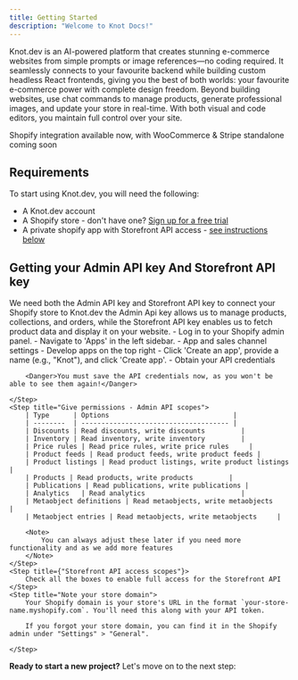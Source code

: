 ```yaml
---
title: Getting Started
description: "Welcome to Knot Docs!"
---
```


Knot.dev is an AI-powered platform that creates stunning e-commerce websites from simple prompts or image references—no coding required.
It seamlessly connects to your favourite backend while building custom headless React frontends,
giving you the best of both worlds: your favourite e-commerce power with complete design freedom.
Beyond building websites, use chat commands to manage products, generate professional images, and update your store in real-time.
With both visual and code editors, you maintain full control over your site.

<Note>Shopify integration available now, with WooCommerce & Stripe standalone coming soon</Note>

## Requirements

To start using Knot.dev, you will need the following:

- A Knot.dev account
- A Shopify store - don't have one? <a href="https://www.shopify.com/?ref=knotdev" target="_blank" rel="noopener noreferrer">Sign up for a free trial</a>
- A private shopify app with Storefront API access - <a href="#getting-your-api-key">see instructions below</a>

## Getting your Admin API key And Storefront API key

<Note>
    We need both the Admin API key and Storefront API key to connect your Shopify store to Knot.dev
    the Admin Api key allows us to manage products, collections, and orders,
    while the Storefront API key enables us to fetch product data and display it on your website.
</Note>

<Steps>
    <Step title="Create a private app">
        - Log in to your Shopify admin panel.
        - Navigate to 'Apps' in the left sidebar.
        - App and sales channel settings
        - Develop apps on the top right
        - Click 'Create an app', provide a name (e.g., "Knot"), and click 'Create app'.
        - Obtain your API credentials

        <Danger>You must save the API credentials now, as you won't be able to see them again!</Danger>

    </Step>
    <Step title="Give permissions - Admin API scopes">
        | Type      | Options                               |
        | --------  | ------------------------------------- |
        | Discounts | Read discounts, write discounts         |
        | Inventory | Read inventory, write inventory         |
        | Price rules | Read price rules, write price rules     |
        | Product feeds | Read product feeds, write product feeds |
        | Product listings | Read product listings, write product listings |
        | Products | Read products, write products         |
        | Publications | Read publications, write publications |
        | Analytics   | Read analytics                        |
        | Metaobject definitions | Read metaobjects, write metaobjects     |
        | Metaobject entries | Read metaobjects, write metaobjects     |

        <Note>
            You can always adjust these later if you need more functionality and as we add more features
        </Note>
    </Step>
    <Step title={"Storefront API access scopes"}>
        Check all the boxes to enable full access for the Storefront API
    </Step>
    <Step title="Note your store domain">
        Your Shopify domain is your store's URL in the format `your-store-name.myshopify.com`. You'll need this along with your API token.

        If you forgot your store domain, you can find it in the Shopify admin under "Settings" > "General".

    </Step>
</Steps>

**Ready to start a new project?** Let's move on to the next step:
